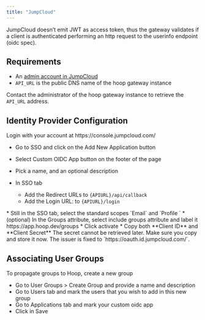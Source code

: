 ```yaml
---
title: "JumpCloud"
---
```


<Info>
  JumpCloud doesn’t emit JWT as access token, thus the gateway validates if a client is authenticated performing an http request to the userinfo endpoint (oidc spec).
</Info>

## Requirements

  - An [admin account in JumpCloud](https://console.jumpcloud.com)
  - `API_URL` is the public DNS name of the hoop gateway instance

Contact the administrator of the hoop gateway instance to retrieve the `API_URL` address.

## Identity Provider Configuration

<Steps titleSize="h3">
  <Step title="Create an Application">
  Login with your account at https://console.jumpcloud.com/

  * Go to SSO and click on the Add New Application button
  * Select Custom OIDC App button on the footer of the page
  * Pick a name, and an optional description

  * In SSO tab
    * Add the Redirect URLs to `{APIURL}/api/callback `
    * Add the Login URL: to `{APIURL}/login `
  </Step>
  <Step title="Attribute Mapping">
  * Still in the SSO tab, select the standard scopes `Email` and `Profile `
  * (optional) In the Groups attribute, select include groups attribute and label it https://app.hoop.dev/groups
  </Step>
  <Step title="Collect the Credentials">
  * Click activate
  * Copy both **Client ID** and **Client Secret**
  <Info>
  The secret cannot be retrieved later. Make sure you copy and store it now.
  </Info>
  </Step>
  <Step title="Collect Issuer Information">
    The issuer is fixed to `https://oauth.id.jumpcloud.com/`.
  </Step>
</Steps>

## Associating User Groups

To propagate groups to Hoop, create a new group

  - Go to User Groups > Create Group and provide a name and description
  - Go to Users tab and mark the users that you wish to add in this new group
  - Go to Applications tab and mark your custom oidc app
  - Click in Save
